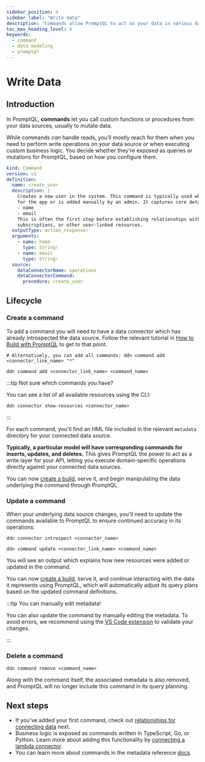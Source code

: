```yaml
---
sidebar_position: 4
sidebar_label: "Write data"
description: "Commands allow PromptQL to act on your data in various data sources."
toc_max_heading_level: 4
keywords:
  - command
  - data modeling
  - promptql
---
```


# Write Data

## Introduction

In PromptQL, **commands** let you call custom functions or procedures from your data sources, usually to mutate data.

While commands _can_ handle reads, you’ll mostly reach for them when you need to perform write operations on your data
source _or_ when executing custom business logic. You decide whether they're exposed as queries or mutations for
PromptQL, based on how you configure them.

```yaml title="An example command for inserting a user:"
kind: Command
version: v1
definition:
  name: create_user
  description: |
    Creates a new user in the system. This command is typically used when someone registers
    for the app or is added manually by an admin. It captures core details like:
    - name
    - email
    This is often the first step before establishing relationships with sessions,
    subscriptions, or other user-linked resources.
  outputType: action_response!
  arguments:
    - name: name
      type: String!
    - name: email
      type: String!
  source:
    dataConnectorName: operations
    dataConnectorCommand:
      procedure: create_user
```

## Lifecycle

### Create a command

To add a command you will need to have a data connector which has already introspected the data source. Follow the
relevant tutorial in [How to Build with PromptQL](/how-to-build-with-promptql/index.mdx) to get to that point.

```ddn title="Add your command by passing the connector's and command's names:"
# Alternatively, you can add all commands: ddn command add <connector_link_name> "*"

ddn command add <connector_link_name> <command_name>
```

:::tip Not sure which commands you have?

You can see a list of all available resources using the CLI:

```ddn
ddn connector show-resources <connector_name>
```

:::

For each command, you'll find an HML file included in the relevant `metadata` directory for your connected data source.

**Typically, a particular model will have corresponding commands for inserts, updates, and deletes.** This gives
PromptQL the power to act as a write layer for your API, letting you execute domain-specific operations directly against
your connected data sources.

You can now [create a build](/reference/cli/commands/ddn_supergraph_build.mdx), serve it, and begin manipulating the
data underlying the command through PromptQL.

### Update a command

When your underlying data source changes, you'll need to update the commands available to PromptQL to ensure continued
accuracy in its operations:

```ddn title="Re-introspect your data source:"
ddn connector introspect <connector_name>
```

```ddn title="Then, update your existing command:"
ddn command update <connector_link_name> <command_name>
```

You will see an output which explains how new resources were added or updated in the command.

You can now [create a build](/reference/cli/commands/ddn_supergraph_build.mdx), serve it, and continue interacting with
the data it represents using PromptQL, which will automatically adjust its query plans based on the updated command
definitions.

:::tip You can manually edit metadata!

You can also update the command by manually editing the metadata. To avoid errors, we recommend using the
[VS Code extension](https://marketplace.visualstudio.com/items?itemName=HasuraHQ.hasura) to validate your changes.

:::

### Delete a command

```ddn title="If you no longer need a command, you can delete it:"
ddn command remove <command_name>
```

Along with the command itself, the associated metadata is also removed, and PromptQL will no longer include this command
in its query planning.

## Next steps

- If you've added your first command, check out [relationships for connecting data](/metadata/relationship.mdx) next.
- Business logic is exposed as commands written in TypeScript, Go, or Python. Learn more about adding this functionality
  by [connecting a lambda connector](/business-logic/index.mdx).
- You can learn more about commands in the metadata reference [docs](/reference/metadata-reference/commands.mdx).
